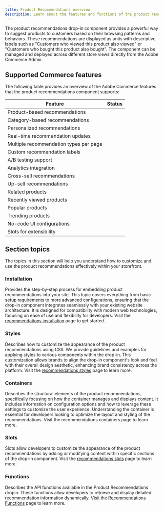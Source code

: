 ```yaml
---
title: Product Recommendations overview
description: Learn about the features and functions of the product recommendations drop-in component.
---
```



The product recommendations drop-in component provides a powerful way to suggest products to customers based on their browsing patterns and behaviors. These recommendations are displayed as units with descriptive labels such as "Customers who viewed this product also viewed" or "Customers who bought this product also bought". The component can be managed and deployed across different store views directly from the Adobe Commerce Admin.

## Supported Commerce features

The following table provides an overview of the Adobe Commerce features that the product recommendations component supports:

| Feature                                                          | Status                                       |
| ---------------------------------------------------------------- | -------------------------------------------- |
| Product-based recommendations                                    | <Badge text="Supported" variant="success" /> |
| Category-based recommendations                                   | <Badge text="Supported" variant="success" /> |
| Personalized recommendations                                     | <Badge text="Supported" variant="success" /> |
| Real-time recommendation updates                                | <Badge text="Supported" variant="success" /> |
| Multiple recommendation types per page                          | <Badge text="Supported" variant="success" /> |
| Custom recommendation labels                                    | <Badge text="Supported" variant="success" /> |
| A/B testing support                                            | <Badge text="Supported" variant="success" /> |
| Analytics integration                                          | <Badge text="Supported" variant="success" /> |
| Cross-sell recommendations                                     | <Badge text="Supported" variant="success" /> |
| Up-sell recommendations                                       | <Badge text="Supported" variant="success" /> |
| Related products                                              | <Badge text="Supported" variant="success" /> |
| Recently viewed products                                      | <Badge text="Supported" variant="success" /> |
| Popular products                                              | <Badge text="Supported" variant="success" /> |
| Trending products                                             | <Badge text="Supported" variant="success" /> |
| No-code UI configurations                                     | <Badge text="Supported" variant="success" /> |
| Slots for extensibility                                      | <Badge text="Supported" variant="success" /> |

## Section topics

The topics in this section will help you understand how to customize and use the product recommendations effectively within your storefront.

### Installation

Provides the step-by-step process for embedding product recommendations into your site. This topic covers everything from basic setup requirements to more advanced configurations, ensuring that the drop-in component integrates seamlessly with your existing website architecture. It is designed for compatibility with modern web technologies, focusing on ease of use and flexibility for developers. Visit the [recommendations installation](/dropins/recommendations/installation/) page to get started.

### Styles

Describes how to customize the appearance of the product recommendations using CSS. We provide guidelines and examples for applying styles to various components within the drop-in. This customization allows brands to align the drop-in component's look and feel with their overall design aesthetic, enhancing brand consistency across the platform. Visit the [recommendations styles](/dropins/recommendations/styles/) page to learn more.

### Containers

Describes the structural elements of the product recommendations, specifically focusing on how the container manages and displays content. It includes information on configuration options and how to leverage these settings to customize the user experience. Understanding the container is essential for developers looking to optimize the layout and styling of the recommendations. Visit the recommendations containers page to learn more.

### Slots

Slots allow developers to customize the appearance of the product recommendations by adding or modifying content within specific sections of the drop-in component. Visit the [recommendations slots](/dropins/recommendations/slots/) page to learn more.

### Functions

Describes the API functions available in the Product Recommendations dropin. These functions allow developers to retrieve and display detailed recommendation information dynamically. Visit the [Recommendations Functions](/dropins/recommendations/functions/) page to learn more.
